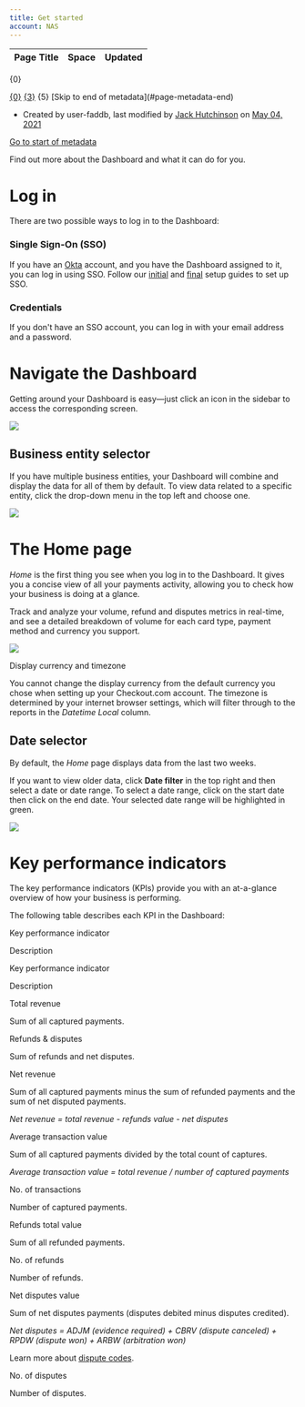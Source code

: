 ```yaml
---
title: Get started
account: NAS
---
```


<table class="aui"> <thead> <tr class="header"> <th class="search-result-title">Page Title</th> <th class="search-result-space">Space</th> <th class="search-result-date">Updated</th> </tr> </thead> </table> <p class="search-result-count">{0}</p> <tr class="search-result"> <td class="search-result-title"><a href="{1}" class="content-type-{2}"><span>{0}</span></a></td> <td class="search-result-space"><a class="space" href="/display/{4}/" title="{3}">{3}</a></td> <td class="search-result-date"><span class="date" title="{6}">{5}</span></td> </tr> [Skip to end of metadata](#page-metadata-end)

*   Created by user-faddb, last modified by [Jack Hutchinson](    /display/~jack.hutchinson
    ) on [May 04, 2021](/pages/diffpagesbyversion.action?pageId=8488049&selectedPageVersions=15&selectedPageVersions=16 "Show changes")

[Go to start of metadata](#page-metadata-start)

Find out more about the Dashboard and what it can do for you.

Log in
======

There are two possible ways to log in to the Dashboard:

### Single Sign-On (SSO)

If you have an [Okta](https://www.okta.com/products/single-sign-on/) account, and you have the Dashboard assigned to it, you can log in using SSO. Follow our [initial](/four/dashboard/get-started/initial-client-okta-setup) and [final](/four/dashboard/get-started/final-client-okta-setup-and-testing) setup guides to set up SSO.

### Credentials

If you don't have an SSO account, you can log in with your email address and a password.

  

Navigate the Dashboard
======================

Getting around your Dashboard is easy—just click an icon in the sidebar to access the corresponding screen.

![](/download/attachments/8488049/dashboard-icons.png?version=1&modificationDate=1607444070833&api=v2)

Business entity selector
------------------------

If you have multiple business entities, your Dashboard will combine and display the data for all of them by default. To view data related to a specific entity, click the drop-down menu in the top left and choose one.

![](/download/attachments/8488049/business-entity-selector.png?version=1&modificationDate=1607444033073&api=v2)

The Home page
=============

_Home_ is the first thing you see when you log in to the Dashboard. It gives you a concise view of all your payments activity, allowing you to check how your business is doing at a glance.  

Track and analyze your volume, refund and disputes metrics in real-time, and see a detailed breakdown of volume for each card type, payment method and currency you support.

![](/download/attachments/8488049/dashboard-homepage.png?version=1&modificationDate=1607444015947&api=v2)  

Display currency and timezone

You cannot change the display currency from the default currency you chose when setting up your Checkout.com account. The timezone is determined by your internet browser settings, which will filter through to the reports in the _Datetime Local_ column.

Date selector
-------------

By default, the _Home_ page displays data from the last two weeks.

If you want to view older data, click **Date filter** in the top right and then select a date or date range. To select a date range, click on the start date then click on the end date. Your selected date range will be highlighted in green.

![](/download/attachments/8488049/home_date_filter.png?version=1&modificationDate=1598006350188&api=v2)

Key performance indicators
==========================

The key performance indicators (KPIs) provide you with an at-a-glance overview of how your business is performing.

The following table describes each KPI in the Dashboard:

Key performance indicator

Description

Key performance indicator

Description

Total revenue

Sum of all captured payments.

Refunds & disputes

Sum of refunds and net disputes.

Net revenue

Sum of all captured payments minus the sum of refunded payments and the sum of net disputed payments.

_Net revenue = total revenue - refunds value - net disputes_

Average transaction value

Sum of all captured payments divided by the total count of captures.

_Average transaction value = total revenue / number of captured payments_

No. of transactions

Number of captured payments.

Refunds total value

Sum of all refunded payments.

No. of refunds

Number of refunds.

Net disputes value

Sum of net disputes payments (disputes debited minus disputes credited).

_Net disputes = ADJM (evidence required) + CBRV (dispute canceled) + RPDW (dispute won) + ARBW (arbitration won)_

Learn more about [dispute codes](/display/DOCS/Chargeback+codes).

No. of disputes

Number of disputes.
